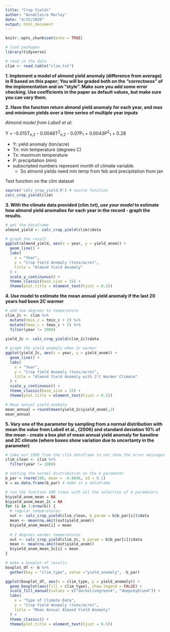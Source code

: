 ```yaml
---
title: "Crop Yields"
author: "AnnaClaire Marley"
date: "4/15/2020"
output: html_document
---
```


```r
knitr::opts_chunk$set(echo = TRUE)
```

```r
# load packages
library(tidyverse)
```

```r
# read in the data
clim <- read.table("clim.txt")
```

**1. Implement a model of almond yield anomaly (difference from average) in R based on this paper; You will be graded both on the “correctness” of the implementation and on “style”. Make sure you add some error checking. Use coefficients in the paper as default values, but make sure you can vary them. **

**2. Have the function return almond yield anomaly for each year, and max and minimum yields over a time series of multiple year inputs**

*Almond model from Lobell et al:*

Y = -0.015T<sub>n,2</sub> - 0.0046T<sup>2</sup><sub>n,2</sub> - 0.07P<sub>1</sub> + 0.0043P<sup>2</sup><sub>1</sub> + 0.28

- Y: yield anomaly (ton/acre)
- Tn: min temperature (degrees C)
- Tx: maximum temperature
- P: precipitation (mm)
- subscripted numbers represent month of climate variable.
  - So almond yields need min temp from feb and precipitation from jan
  
Test function on the clim dataset

```r
source('calc_crop_yield.R') # source function
calc_crop_yield(clim)

```


**3. With the climate data provided (clim.txt), *use your model* to estimate how almond yield anomalies for each year in the record - graph the results.**

```r
# get the dataframe
almond_yield <- calc_crop_yield(clim)$data

# graph the result
ggplot(almond_yield, aes(x = year, y = yield_anom)) +
  geom_line() +
  labs(
    x = "Year",
    y = "Crop Yield Anomaly (tons/acre)",
    title = "Almond Yield Anomaly"
  ) +
  scale_y_continuous() +
  theme_classic(base_size = 15) +
  theme(plot.title = element_text(hjust = 0.5)) 

```


**4. Use model to estimate the mean annual yield anomaly if the last 20 years had been 2C warmer**

```r
# add two degrees to temperature
clim_2c <- clim %>% 
  mutate(tmin_c = tmin_c + 2) %>% 
  mutate(tmax_c = tmax_c + 2) %>% 
  filter(year != 1988)
   
yield_2c <- calc_crop_yield(clim_2c)$data

# graph the yield anomaly when 2c warmer
ggplot(yield_2c, aes(x = year, y = yield_anom)) +
  geom_line() +
  labs(
    x = "Year",
    y = "Crop Yield Anomaly (tons/acre)",
    title = "Almond Yield Anomaly with 2°C Warmer Climate"
  ) +
  scale_y_continuous() +
  theme_classic(base_size = 15) +
  theme(plot.title = element_text(hjust = 0.5)) 

# Mean annual yield anomaly
mean_annual = round(mean(yield_2c$yield_anom),2)
mean_annual
```


**5. Vary one of the parameter by sampling from a normal distribution with mean the value from Lobell et al., (2006) and standard deviation 10% of the mean -  create a box plot of  mean annual yield anomaly for baseline and 2C climate (where boxes show variation due to uncertanty in the parameter) **

```r

# take out 1988 from the clim dataframe to not show the error messages
clim_clean <- clim %>% 
  filter(year != 1988)

# setting the normal distribution on the b parameter
b_par = rnorm(100, mean = -0.0046, sd = 0.1)
b = as.data.frame(b_par) # make it a dataframe

# run the function 100 times with all the selection of b parameters
b$yield_anom_mean = NA
b$yield_anom_mean_2c = NA
for (i in 1:nrow(b)) {
  # regular temperatures
  out <- calc_crop_yield(clim_clean, b_param = b$b_par[i])$data
  mean <- mean(na.omit(out$yield_anom))
  b$yield_anom_mean[i] = mean
  
  # 2 degrees warmer temperatures
  out <- calc_crop_yield(clim_2c, b_param = b$b_par[i])$data
  mean <- mean(na.omit(out$yield_anom))
  b$yield_anom_mean_2c[i] = mean
}
```

```r
# make a boxplot of results
boxplot_df <- b %>% 
  gather(key = "clim_type", value ="yield_anomaly", -b_par)

ggplot(boxplot_df, aes(x = clim_type, y = yield_anomaly)) +
  geom_boxplot(aes(fill = clim_type), show.legend = FALSE) +
  scale_fill_manual(values = c("darkolivegreen4", "deepskyblue4")) +
  labs(
    x = "Type of Climate Data",
    y = "Crop Yield Anomaly (tons/acre)",
    title = "Mean Annual Almond Yield Anomaly"
  ) +
  theme_classic() +
  theme(plot.title = element_text(hjust = 0.5)) 

```

